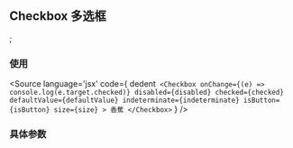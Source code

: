 <!-- CheckBox Doc -->
## Checkbox 多选框

<Meta title="Components/CheckBox" component={CheckboxComponent} />;

### 使用

<Source
  language='jsx'
  code={
    dedent`
    <Checkbox
        onChange={(e) => console.log(e.target.checked)}
        disabled={disabled}
        checked={checked}
        defaultValue={defaultValue}
        indeterminate={indeterminate}
        isButton={isButton}
        size={size}
      >
        香蕉
      </Checkbox>`
  }
/>

### 具体参数
<ArgsTable of={CheckboxComponent} />
